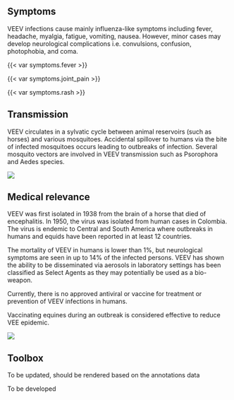 ::: {.panel-tabset}

## Symptoms

::: {.grid}

::: {.g-col-8}
VEEV infections cause mainly influenza-like symptoms including fever, headache, myalgia, fatigue, vomiting, nausea. However, minor cases may develop neurological complications i.e. convulsions, confusion, photophobia, and coma.
:::

::: {.g-col-4}
{{< var symptoms.fever >}}

{{< var symptoms.joint_pain >}}

{{< var symptoms.rash >}}
:::

:::

## Transmission

::: {.grid}

::: {.g-col-6}
VEEV circulates in a sylvatic cycle between animal reservoirs (such as horses) and various mosquitoes. Accidental spillover to humans via the bite of infected mosquitoes occurs leading to outbreaks of infection. Several mosquito vectors are involved in VEEV transmission such as Psorophora and Aedes species.
:::

::: {.g-col-6}
![](VEEV-transmission.png)
:::

:::

## Medical relevance

::: {.grid}

::: {.g-col-6}
VEEV was first isolated in 1938 from the brain of a horse that died of encephalitis. In 1950, the virus was isolated from human cases in Colombia. The virus is endemic to Central and South America where outbreaks in humans and equids have been reported in at least 12 countries.

The mortality of VEEV in humans is lower than 1%, but neurological symptoms are seen in up to 14% of the infected persons. 
VEEV has shown the ability to be disseminated via aerosols in laboratory settings has been classified as Select Agents as they may potentially be used as a bio-weapon.

Currently, there is no approved antiviral or vaccine for treatment or prevention of VEEV infections in humans.

Vaccinating equines during an outbreak is considered effective to reduce VEE epidemic. 
:::

::: {.g-col-6}
![](VEEV-map.png)
:::

:::

## Toolbox

::: {.callout-note}
To be updated, should be rendered based on the annotations data
:::

To be developed

:::

